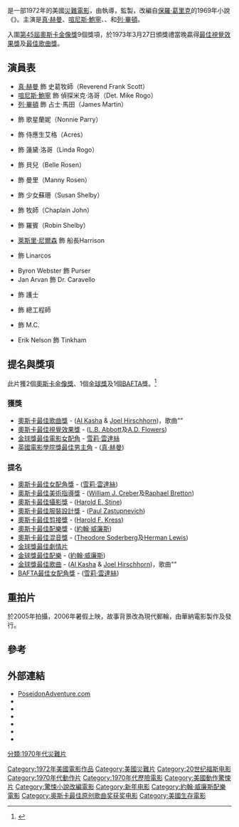 {{noteTA
|T=zh-hk:海神號遇險記;zh-tw:海神號;zh-cn:波塞冬历险;
|G1=Show
|1=zh-hk:海神號遇險記;zh-tw:海神號;zh-cn:波塞冬历险;
}}
{{Infobox film
|name           = 海神號遇險記
| original_name = ''The Poseidon Adventure''
|image          = PoseidonAdventure.jpg 
|caption        = 美版電影海報，由{{link-en|Mort Künstler|Mort Künstler}}所繪
|producer       = {{link-en|歐文·艾倫|Irwin Allen}}
|director       = {{le|羅納·尼梅|Ronald Neame}}
|writer = {{link-en|史泰靈·薛立芬|Stirling Silliphant}}<br />{{link-en|溫德爾·梅斯|Wendell Mayes}}
|based_on = 《''{{link-en|The Poseidon Adventure (novel)|The Poseidon Adventure (novel)|The Poseidon Adventure}}''》<br />作者：[[保羅·葛里克|保羅·葛里克]]
|starring = [[真·赫曼|真·赫曼]]<br />[[喧尼斯·鮑寧|喧尼斯·鮑寧]]<br />[[列·畢頓|列·畢頓]]<br />{{link-en|卡洛爾·琳蕾|Carol Lynley}}<br />{{link-en|莎莉·溫德絲|Shelley Winters}}<br />{{link-en|羅尼·麥唐爾|Roddy McDowall}}<br />{{link-en|Stella Stevens|Stella Stevens}}<br />{{link-en|傑克·艾伯森|Jack Albertson}}<br />{{link-en|Pamela Sue Martin|Pamela Sue Martin}}<br />{{link-en|阿瑟·奧康納|Arthur O'Connell}}<br />{{link-en|伊力·西|Eric Shea}}<br />[[萊斯里·尼爾森|萊斯里·尼爾森]]
|music='''配樂'''：[[約翰·威廉斯|約翰·威廉斯]]<br />'''歌曲'''：<br />{{link-en|喬爾·海施霍恩|Joel Hirschhorn}}<br />{{link-en|阿爾·卡莎|Al Kasha}}
|cinematography = Harold E. Stine
|editing        = {{link-en|Harold F. Kress|Harold F. Kress}}
| studio = Kent Productions, Ltd.
|distributor    = [[二十世紀福斯|二十世紀福斯]]
|released       = {{start date|1972|12|12}}
|runtime        = 117分鐘
|country        = [[美國電影|美國]]
|language       = [[英語|英語]]
|budget         = $5百萬美元（估計）
|followed_by    =
| cn_name        = 波塞冬历险
| hk_name        = 海神號遇險記
| tw_name        = 海神號
}}
{{作品名稱|name=''The Poseidon Adventure''|hk=海神號遇險記|tw=海神號|cn=波塞冬历险}}是一部1972年的美國[[災難電影|災難電影]]，由{{link-en|羅納·尼梅|Ronald Neame}}執導，{{link-en|歐文·艾倫|Irwin Allen}}監製，改編自[[保羅·葛里克|保羅·葛里克]]的1969年小說《''{{link-en|The Poseidon Adventure (novel)|The Poseidon Adventure (novel)|The Poseidon Adventure}}''》。主演是[[真·赫曼|真·赫曼]]、[[喧尼斯·鮑寧|喧尼斯·鮑寧]]、{{link-en|傑克·艾伯森|Jack Albertson}}、{{link-en|莎莉·溫德絲|Shelley Winters}}和[[列·畢頓|列·畢頓]]。

入圍[[第45屆奧斯卡金像獎|第45屆]][[奧斯卡金像獎|奧斯卡金像獎]]9個獎項，於1973年3月27日頒獎禮當晚贏得[[奧斯卡最佳視覺效果獎|最佳視覺效果獎]]及[[奧斯卡最佳歌曲獎|最佳歌曲獎]]。

== 演員表 ==
* [[真·赫曼|真·赫曼]] 飾 史葛牧師（Reverend Frank Scott）
* [[喧尼斯·鮑寧|喧尼斯·鮑寧]] 飾 偵探米克·洛哥（Det. Mike Rogo）
* [[列·畢頓|列·畢頓]] 飾 占士·馬田（James Martin）
* {{link-en|卡洛爾·琳蕾|Carol Lynley}} 飾 歌星蘭妮（Nonnie Parry）
* {{link-en|羅尼·麥唐爾|Roddy McDowall}} 飾 侍應生艾格（Acres）
* {{link-en|Stella Stevens|Stella Stevens}} 飾 蓮黛·洛哥（Linda Rogo）
* {{link-en|莎莉·溫德絲|Shelley Winters}} 飾 貝兒（Belle Rosen）
* {{link-en|傑克·艾伯森|Jack Albertson}} 飾 曼里（Manny Rosen）
* {{link-en|Pamela Sue Martin|Pamela Sue Martin}} 飾 少女蘇珊（Susan Shelby）
* {{link-en|阿瑟·奧康納|Arthur O'Connell}} 飾 牧師（Chaplain John）
* {{link-en|伊力·西|Eric Shea}} 飾 羅賓（Robin Shelby）
* [[萊斯里·尼爾森|萊斯里·尼爾森]] 飾 船長Harrison
* {{link-en|佛瑞德·沙多夫|Fred Sadoff}} 飾 Linarcos
* Byron Webster 飾 Purser
* Jan Arvan 飾 Dr. Caravello
* {{link-en|希拉·阿倫|Sheila Matthews Allen}} 飾 護士
* {{link-en|John Crawford (actor)|John Crawford (actor)|John Crawford}} 飾 總工程師
* {{link-en|鮑伯·黑斯廷斯|Bob Hastings}} 飾 M.C.
* Erik Nelson 飾 Tinkham

==提名與獎項==
此片獲2個[[奧斯卡金像獎|奧斯卡金像獎]]、1個[[金球獎_(影視獎項)|金球獎]]及1個[[BAFTA|BAFTA]]獎。<ref name="NY Times">{{cite web |url=http://movies.nytimes.com/movie/38807/The-Poseidon-Adventure/awards |title=NY Times: The Poseidon Adventure |accessdate=2008-12-28 |work=《[[紐約時報|紐約時報]]》 |archive-date=2012-10-18 |archive-url=https://web.archive.org/web/20121018202923/http://movies.nytimes.com/movie/38807/The-Poseidon-Adventure/awards |dead-url=no }}</ref>

===獲獎===
* [[奧斯卡最佳歌曲獎|奧斯卡最佳歌曲獎]] - ([[Al_Kasha|Al Kasha]] & [[Joel_Hirschhorn|Joel Hirschhorn]])，歌曲"{{le|The Morning After|The Morning After (Maureen McGovern song)}}"
* [[奧斯卡最佳視覺效果獎|奧斯卡最佳視覺效果獎]] - ([[L.B._Abbott|L.B. Abbott]]及[[A.D._Flowers|A.D. Flowers]])
* [[金球獎最佳電影女配角|金球獎最佳電影女配角]] - [[雪莉·雲達絲|雪莉·雲達絲]]
* [[英國電影學院獎最佳男主角|英國電影學院獎最佳男主角]] - ([[真·赫曼|真·赫曼]])

===提名===
* [[奧斯卡最佳女配角獎|奧斯卡最佳女配角獎]] - ([[雪莉·雲達絲|雪莉·雲達絲]])
* [[奧斯卡最佳美術指導獎|奧斯卡最佳美術指導獎]]  - ([[William_J._Creber|William J. Creber]]及[[Raphael_Bretton|Raphael Bretton]])
* [[奧斯卡最佳攝影獎|奧斯卡最佳攝影獎]] - ([[Harold_E._Stine|Harold E. Stine]])
* [[奧斯卡最佳服裝設計獎|奧斯卡最佳服裝設計獎]] - ([[Paul_Zastupnevich|Paul Zastupnevich]])
* [[奧斯卡最佳剪接獎|奧斯卡最佳剪接獎]]  - ([[Harold_F._Kress|Harold F. Kress]])
* [[奧斯卡最佳配樂獎|奧斯卡最佳配樂獎]] - ([[約翰·威廉斯_(作曲家)|約翰·威廉斯]])
* [[奧斯卡最佳混音獎|奧斯卡最佳混音獎]] - ([[Theodore_Soderberg|Theodore Soderberg]]及[[Herman_Lewis|Herman Lewis]])
* [[金球獎最佳劇情片|金球獎最佳劇情片]]
* [[金球獎最佳配樂|金球獎最佳配樂]] - ([[約翰·威廉斯_(作曲家)|約翰·威廉斯]])
* [[金球獎最佳歌曲|金球獎最佳歌曲]] - ([[Al_Kasha|Al Kasha]] & [[Joel_Hirschhorn|Joel Hirschhorn]])，歌曲"{{le|The Morning After|The Morning After (Maureen McGovern song)}}"
* [[BAFTA|BAFTA最佳女配角獎]] - ([[雪莉·雲達絲|雪莉·雲達絲]])

==重拍片==
於2005年拍攝，2006年暑假上映，故事背景改為現代郵輪，由華納電影製作及發行。

==參考==
{{reflist}}

==外部連結==
* [https://web.archive.org/web/20050308043748/http://www.poseidonadventure.com/poseidonadventure/index.php PoseidonAdventure.com]
* {{imdb title|id=0069113|title=The Poseidon Adventure}}
* {{Amg movie|3887|The Poseidon Adventure}}
* {{tcmdb title|id=29197|title=The Poseidon Adventure}}
* {{rotten-tomatoes|id=1016584-poseidon_adventure|title=The Poseidon Adventure}}
* {{douban}}
* {{Mtime}}

{{DEFAULTSORT:Poseidon Adventure, The}}
[[Category:1972年美國電影作品|Category:1972年美國電影作品]]
[[Category:美國災難片|Category:美國災難片]]
[[Category:20世纪福斯电影|Category:20世纪福斯电影]]
[[Category:1970年代動作片|Category:1970年代動作片]]
[[分類:1970年代災難片|分類:1970年代災難片]]
[[Category:1970年代歷險電影|Category:1970年代歷險電影]]
[[Category:美國動作驚悚片|Category:美國動作驚悚片]]
[[Category:驚悚小說改編電影|Category:驚悚小說改編電影]]
[[Category:新年电影|Category:新年电影]]
[[Category:約翰·威廉斯配樂電影|Category:約翰·威廉斯配樂電影]]
[[Category:奥斯卡最佳原创歌曲奖获奖电影|Category:奥斯卡最佳原创歌曲奖获奖电影]]
[[Category:美國生存電影|Category:美國生存電影]]